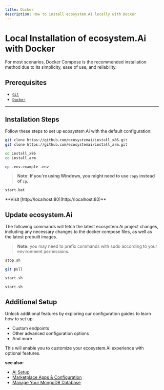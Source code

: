 ```yaml
---
title: Docker
description: How to install ecosystem.Ai locally with Docker
---
```


# Local Installation of ecosystem.Ai with Docker

For most scenarios, Docker Compose is the recommended installation method due to its simplicity, ease of use, and reliability.

## Prerequisites

- [`Git`](https://git-scm.com/downloads)
- [`Docker`](https://www.docker.com/products/docker-desktop/)

---

## Installation Steps

Follow these steps to set up ecosystem.Ai with the default configuration:

```bash filename="Clone the Repository"
git clone https://github.com/ecosystemai/install_x86.git
git clone https://github.com/ecosystemai/install_arm.git
```

```bash filename="Navigate to the ecosystem.Ai Directory"
cd install_x86
cd install_arm
```

```bash filename="Create a .env File from .env.example"
cp .env.example .env
```

> **Note:** **If you're using Windows, you might need to use `copy` instead of `cp`.**

```sh filename="Start ecosystem.Ai"
start.bat
```

<Callout type="success" title="Access ecosystem.Ai!" emoji="🎉">
  **Visit [http://localhost:80](http://localhost:80)**
</Callout>

## Update ecosystem.Ai

The following commands will fetch the latest ecosystem.Ai project changes, including any necessary changes to the docker compose files, as well as the latest prebuilt images.

> **Note:** you may need to prefix commands with sudo according to your environment permissions.

```bash filename="Stop the running container(s)""
stop.sh
```

```bash filename="Pull latest project changes"
git pull
```

```bash filename="Pull the latest ecosystem.Ai image""
start.sh
```

```bash filename="Start ecosystem.Ai"
start.sh
```

## Additional Setup

Unlock additional features by exploring our configuration guides to learn how to set up:

- Custom endpoints
- Other advanced configuration options
- And more

This will enable you to customize your ecosystem.Ai experience with optional features.

**see also:**
- [AI Setup](/docs/configuration/pre_configured_ai)
- [Marketplace Apps & Configuration](/docs/configuration/ecosystem_yaml)
- [Manage Your MongoDB Database](/blog/2023-11-30_mongoexpress)